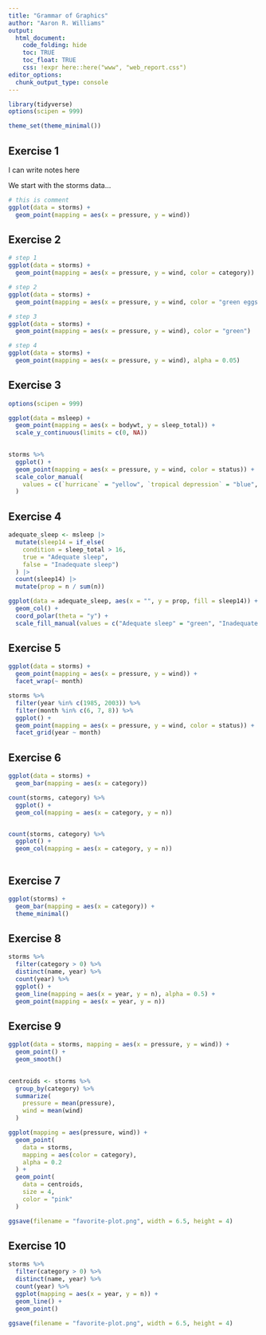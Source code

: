 ```yaml
---
title: "Grammar of Graphics"
author: "Aaron R. Williams"
output:
  html_document:
    code_folding: hide
    toc: TRUE
    toc_float: TRUE
    css: !expr here::here("www", "web_report.css")
editor_options:
  chunk_output_type: console
---
```


```r
library(tidyverse)
options(scipen = 999)

theme_set(theme_minimal())

```

## Exercise 1

I can write notes here 

We start with the storms data...

```r
# this is comment
ggplot(data = storms) + 
  geom_point(mapping = aes(x = pressure, y = wind))

```

## Exercise 2

```r
# step 1
ggplot(data = storms) + 
  geom_point(mapping = aes(x = pressure, y = wind, color = category))

# step 2
ggplot(data = storms) + 
  geom_point(mapping = aes(x = pressure, y = wind, color = "green eggs and ham"))

# step 3
ggplot(data = storms) + 
  geom_point(mapping = aes(x = pressure, y = wind), color = "green")

# step 4
ggplot(data = storms) + 
  geom_point(mapping = aes(x = pressure, y = wind), alpha = 0.05)


```

## Exercise 3

```r
options(scipen = 999)

ggplot(data = msleep) +
  geom_point(mapping = aes(x = bodywt, y = sleep_total)) +
  scale_y_continuous(limits = c(0, NA))
  

```

```r
storms %>%
  ggplot() +
  geom_point(mapping = aes(x = pressure, y = wind, color = status)) +
  scale_color_manual(
    values = c(`hurricane` = "yellow", `tropical depression` = "blue", `tropical storm` = "red", `tornado` = "green")
  )


```

## Exercise 4

```r
adequate_sleep <- msleep |>
  mutate(sleep14 = if_else(
    condition = sleep_total > 16, 
    true = "Adequate sleep", 
    false = "Inadequate sleep")
  ) |>
  count(sleep14) |>
  mutate(prop = n / sum(n))

ggplot(data = adequate_sleep, aes(x = "", y = prop, fill = sleep14)) +
  geom_col() +
  coord_polar(theta = "y") +
  scale_fill_manual(values = c("Adequate sleep" = "green", "Inadequate sleep" = "red"))

```

## Exercise 5

```r
ggplot(data = storms) +
  geom_point(mapping = aes(x = pressure, y = wind)) +
  facet_wrap(~ month)

storms %>%
  filter(year %in% c(1985, 2003)) %>%
  filter(month %in% c(6, 7, 8)) %>%
  ggplot() +
  geom_point(mapping = aes(x = pressure, y = wind, color = status)) +
  facet_grid(year ~ month)

```

## Exercise 6

```r
ggplot(data = storms) +
  geom_bar(mapping = aes(x = category))

count(storms, category) %>%
  ggplot() +
  geom_col(mapping = aes(x = category, y = n))


count(storms, category) %>%
  ggplot() +
  geom_col(mapping = aes(x = category, y = n))



```

## Exercise 7

```r
ggplot(storms) +
  geom_bar(mapping = aes(x = category)) +
  theme_minimal()

```

## Exercise 8

```r
storms %>%  
  filter(category > 0) %>%
  distinct(name, year) %>%
  count(year) %>%
  ggplot() + 
  geom_line(mapping = aes(x = year, y = n), alpha = 0.5) +
  geom_point(mapping = aes(x = year, y = n))


```

## Exercise 9

```r
ggplot(data = storms, mapping = aes(x = pressure, y = wind)) + 
  geom_point() +
  geom_smooth()
  

centroids <- storms %>%
  group_by(category) %>%
  summarize(
    pressure = mean(pressure),
    wind = mean(wind)
  )

ggplot(mapping = aes(pressure, wind)) +
  geom_point(
    data = storms,
    mapping = aes(color = category),
    alpha = 0.2
  ) +
  geom_point(
    data = centroids,
    size = 4,
    color = "pink"
  )

ggsave(filename = "favorite-plot.png", width = 6.5, height = 4)

```

## Exercise 10

```r
storms %>%  
  filter(category > 0) %>%
  distinct(name, year) %>%
  count(year) %>%
  ggplot(mapping = aes(x = year, y = n)) + 
  geom_line() +
  geom_point()

ggsave(filename = "favorite-plot.png", width = 6.5, height = 4)

```